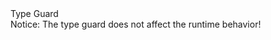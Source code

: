 
<section>
  <SectionTitle>Type Guard</SectionTitle>
</section>

<section>
  <PreCode
    code={fs.readFileSync(__dirname + '/type-guard.ts')}
    language="typescript"
  ></PreCode>
  <div className="fragment fade-in">
    Notice: The type guard does not affect the runtime behavior!
  </div>
</section>
